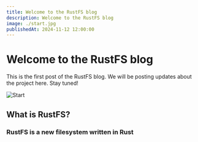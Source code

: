 ```yaml
---
title: Welcome to the RustFS blog
description: Welcome to the RustFS blog
image: ./start.jpg
publishedAt: 2024-11-12 12:00:00
---
```


# Welcome to the RustFS blog

This is the first post of the RustFS blog. We will be posting updates about the project here. Stay tuned!

![Start](./start.jpg)

## What is RustFS?

### RustFS is a new filesystem written in Rust
